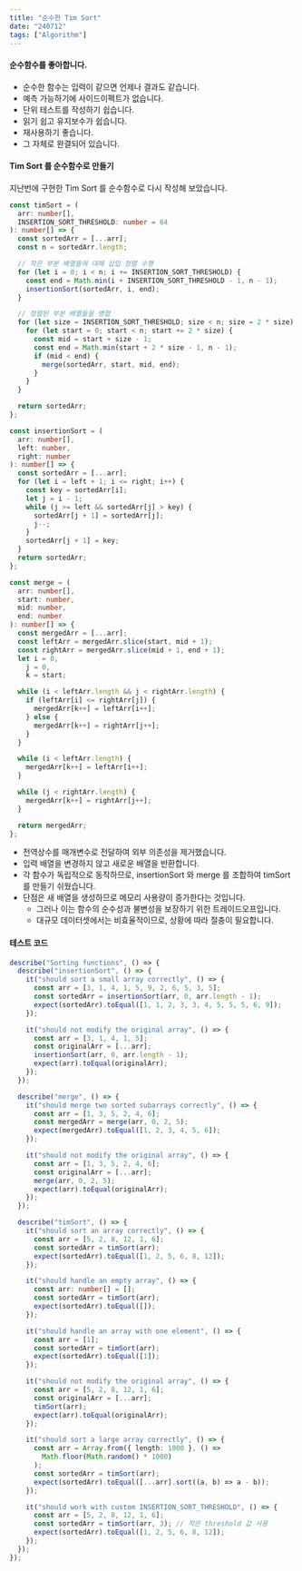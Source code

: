 ```yaml
---
title: "순수한 Tim Sort"
date: "240712"
tags: ["Algorithm"]
---
```


#### 순수함수를 좋아합니다.

- 순수한 함수는 입력이 같으면 언제나 결과도 같습니다.
- 예측 가능하기에 사이드이펙트가 없습니다.
- 단위 테스트를 작성하기 쉽습니다.
- 읽기 쉽고 유지보수가 쉽습니다.
- 재사용하기 좋습니다.
- 그 자체로 완결되어 있습니다.

#### Tim Sort 를 순수함수로 만들기

지난번에 구현한 Tim Sort 를 순수함수로 다시 작성해 보았습니다.

```ts
const timSort = (
  arr: number[],
  INSERTION_SORT_THRESHOLD: number = 64
): number[] => {
  const sortedArr = [...arr];
  const n = sortedArr.length;

  // 작은 부분 배열들에 대해 삽입 정렬 수행
  for (let i = 0; i < n; i += INSERTION_SORT_THRESHOLD) {
    const end = Math.min(i + INSERTION_SORT_THRESHOLD - 1, n - 1);
    insertionSort(sortedArr, i, end);
  }

  // 정렬된 부분 배열들을 병합
  for (let size = INSERTION_SORT_THRESHOLD; size < n; size = 2 * size) {
    for (let start = 0; start < n; start += 2 * size) {
      const mid = start + size - 1;
      const end = Math.min(start + 2 * size - 1, n - 1);
      if (mid < end) {
        merge(sortedArr, start, mid, end);
      }
    }
  }

  return sortedArr;
};

const insertionSort = (
  arr: number[],
  left: number,
  right: number
): number[] => {
  const sortedArr = [...arr];
  for (let i = left + 1; i <= right; i++) {
    const key = sortedArr[i];
    let j = i - 1;
    while (j >= left && sortedArr[j] > key) {
      sortedArr[j + 1] = sortedArr[j];
      j--;
    }
    sortedArr[j + 1] = key;
  }
  return sortedArr;
};

const merge = (
  arr: number[],
  start: number,
  mid: number,
  end: number
): number[] => {
  const mergedArr = [...arr];
  const leftArr = mergedArr.slice(start, mid + 1);
  const rightArr = mergedArr.slice(mid + 1, end + 1);
  let i = 0,
    j = 0,
    k = start;

  while (i < leftArr.length && j < rightArr.length) {
    if (leftArr[i] <= rightArr[j]) {
      mergedArr[k++] = leftArr[i++];
    } else {
      mergedArr[k++] = rightArr[j++];
    }
  }

  while (i < leftArr.length) {
    mergedArr[k++] = leftArr[i++];
  }

  while (j < rightArr.length) {
    mergedArr[k++] = rightArr[j++];
  }

  return mergedArr;
};
```

- 전역상수를 매개변수로 전달하여 외부 의존성을 제거했습니다.
- 입력 배열을 변경하지 않고 새로운 배열을 반환합니다.
- 각 함수가 독립적으로 동작하므로, insertionSort 와 merge 를 조합하여 timSort 를 만들기 쉬웠습니다.
- 단점은 새 배열을 생성하므로 메모리 사용량이 증가한다는 것입니다.
  - 그러나 이는 함수의 순수성과 불변성을 보장하기 위한 트레이드오프입니다.
  - 대규모 데이터셋에서는 비효율적이므로, 상황에 따라 절충이 필요합니다.

#### 테스트 코드

```ts
describe("Sorting functions", () => {
  describe("insertionSort", () => {
    it("should sort a small array correctly", () => {
      const arr = [3, 1, 4, 1, 5, 9, 2, 6, 5, 3, 5];
      const sortedArr = insertionSort(arr, 0, arr.length - 1);
      expect(sortedArr).toEqual([1, 1, 2, 3, 3, 4, 5, 5, 5, 6, 9]);
    });

    it("should not modify the original array", () => {
      const arr = [3, 1, 4, 1, 5];
      const originalArr = [...arr];
      insertionSort(arr, 0, arr.length - 1);
      expect(arr).toEqual(originalArr);
    });
  });

  describe("merge", () => {
    it("should merge two sorted subarrays correctly", () => {
      const arr = [1, 3, 5, 2, 4, 6];
      const mergedArr = merge(arr, 0, 2, 5);
      expect(mergedArr).toEqual([1, 2, 3, 4, 5, 6]);
    });

    it("should not modify the original array", () => {
      const arr = [1, 3, 5, 2, 4, 6];
      const originalArr = [...arr];
      merge(arr, 0, 2, 5);
      expect(arr).toEqual(originalArr);
    });
  });

  describe("timSort", () => {
    it("should sort an array correctly", () => {
      const arr = [5, 2, 8, 12, 1, 6];
      const sortedArr = timSort(arr);
      expect(sortedArr).toEqual([1, 2, 5, 6, 8, 12]);
    });

    it("should handle an empty array", () => {
      const arr: number[] = [];
      const sortedArr = timSort(arr);
      expect(sortedArr).toEqual([]);
    });

    it("should handle an array with one element", () => {
      const arr = [1];
      const sortedArr = timSort(arr);
      expect(sortedArr).toEqual([1]);
    });

    it("should not modify the original array", () => {
      const arr = [5, 2, 8, 12, 1, 6];
      const originalArr = [...arr];
      timSort(arr);
      expect(arr).toEqual(originalArr);
    });

    it("should sort a large array correctly", () => {
      const arr = Array.from({ length: 1000 }, () =>
        Math.floor(Math.random() * 1000)
      );
      const sortedArr = timSort(arr);
      expect(sortedArr).toEqual([...arr].sort((a, b) => a - b));
    });

    it("should work with custom INSERTION_SORT_THRESHOLD", () => {
      const arr = [5, 2, 8, 12, 1, 6];
      const sortedArr = timSort(arr, 3); // 작은 threshold 값 사용
      expect(sortedArr).toEqual([1, 2, 5, 6, 8, 12]);
    });
  });
});
```
